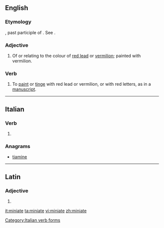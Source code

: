 ==English==

===Etymology===
{{etyl|la|en}} {{lena}} {{term|miniatus|lang=la}}, past participle of {{term|miniare|lang=la}}. See {{term|minium|lang=en}}.

===Adjective===
{{en-adj}}

# Of or relating to the colour of [[red lead]] or [[vermilion]]; painted with vermilion.

===Verb===
{{en-verb|miniat}}

# To [[paint]] or [[tinge]] with red lead or vermilion, or with red letters, as in a [[manuscript]].
#: {{rfquotek|T. Wharton}}

{{Webster 1913}}

----

==Italian==

===Verb===
{{head|it|verb form}}

# {{inflection of|minare||2|p|pres|sub|lang=it}}

===Anagrams===
* [[tiamine#Italian|tiamine]]

[[Category:Italian verb forms]]

----

==Latin==

===Adjective===
{{la-adj-form|miniāte}}

# {{inflection of|miniātus||voc|m|s|lang=la}}

[[it:miniate]]
[[ta:miniate]]
[[vi:miniate]]
[[zh:miniate]]